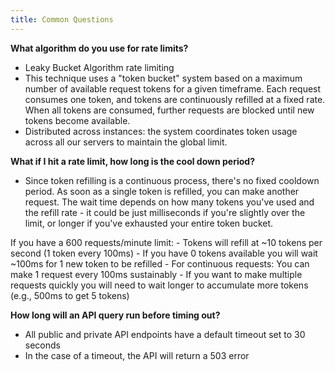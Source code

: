 ```yaml
---
title: Common Questions 
---
```


**What algorithm do you use for rate limits?**

* Leaky Bucket Algorithm rate limiting
* This technique uses a "token bucket" system based on a maximum number of available request tokens for a given timeframe. Each request consumes one token, and tokens are continuously refilled at a fixed rate. When all tokens are consumed, further requests are blocked until new tokens become available.
* Distributed across instances: the system coordinates token usage across all our servers to maintain the global limit.

**What if I hit a rate limit, how long is the cool down period?**

* Since token refilling is a continuous process, there's no fixed cooldown period. As soon as a single token is refilled, you can make another request. The wait time depends on how many tokens you've used and the refill rate - it could be just milliseconds if you're slightly over the limit, or longer if you've exhausted your entire token bucket.

<Tip title="Rate limit example">
If you have a 600 requests/minute limit:
- Tokens will refill at ~10 tokens per second (1 token every 100ms)
- If you have 0 tokens available you will wait ~100ms for 1 new token to be refilled
- For continuous requests: You can make 1 request every 100ms sustainably
- If you want to make multiple requests quickly you will need to wait longer to accumulate more tokens (e.g., 500ms to get 5 tokens)
</Tip>

**How long will an API query run before timing out?**

* All public and private API endpoints have a default timeout set to 30 seconds
* In the case of a timeout, the API will return a 503 error

